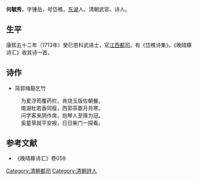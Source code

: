 '''何毓秀'''，字锺岳，号岱樵，[[东湖|东湖]]人。清朝武官、诗人。

==生平==
康熙五十二年（1713年）癸巳恩科武进士，官[[江西|江西]][[都司|都司]]。有《岱樵诗集》。《晚晴簃诗汇》收其诗一首。

==诗作==
*简郭梅豁乞竹
:为爱浮筠覆药栏，肯烧玉版佐朝餐。
:南湖杜若香同瘦，西郭茶蘼月共寒。
:问字客来阴作席，抱琴人至箨为冠。
:奚童草就平安报，日日柴门一探看。

==参考文献==
*《晚晴簃诗汇》卷059

{{康熙五十二年癸巳恩科武殿试金榜}}
{{DEFAULTSORT:He何}}

[[Category:清朝都司|Category:清朝都司]]
[[Category:清朝詩人|Category:清朝詩人]]